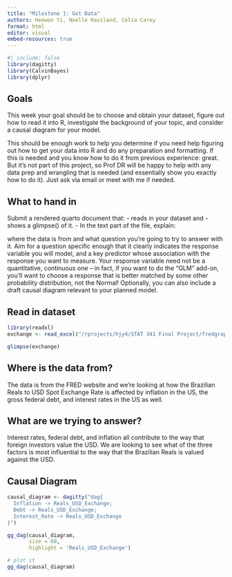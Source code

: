 ```yaml
---
title: "Milestone 1: Got Data"
authors: Heewon Yi, Noelle Haviland, Celia Carey
format: html
editor: visual
embed-resources: true
---
```


```r
#| include: false
library(dagitty)
library(CalvinBayes)
library(dplyr)
```

## Goals

This week your goal should be to choose and obtain your dataset, figure out how to read it into R, investigate the background of your topic, and consider a causal diagram for your model.

This should be enough work to help you determine if you need help figuring out how to get your data into R and do any preparation and formatting. If this is needed and you know how to do it from previous experience: great. But it's not part of this project, so Prof DR will be happy to help with any data prep and wrangling that is needed (and essentially show you exactly how to do it). Just ask via email or meet with me if needed.

## What to hand in

Submit a rendered quarto document that: - reads in your dataset and - shows a glimpse() of it. - In the text part of the file, explain:

where the data is from and what question you're going to try to answer with it. Aim for a question specific enough that it clearly indicates the response variable you will model, and a key predictor whose association with the response you want to measure. Your response variable need not be a quantitative, continuous one -- in fact, if you want to do the "GLM" add-on, you'll want to choose a response that is better matched by some other probability distribution, not the Normal! Optionally, you can also include a draft causal diagram relevant to your planned model.

## Read in dataset

```r
library(readxl)
exchange <- read_excel("/rprojects/hjy4/STAT 341 Final Project/fredgraph.xlsx")

glimpse(exchange)
```

## Where is the data from?

The data is from the FRED website and we're looking at how the Brazilian Reals to USD Spot Exchange Rate is affected by inflation in the US, the gross federal debt, and interest rates in the US as well.

## What are we trying to answer?

Interest rates, federal debt, and inflation all contribute to the way that foreign investors value the USD. We are looking to see what of the three factors is most influential to the way that the Brazilian Reals is valued against the USD.

## Causal Diagram

```r

causal_diagram <- dagitty("dag{
  Inflation -> Reals_USD_Exchange;
  Debt -> Reals_USD_Exchange;
  Interest_Rate -> Reals_USD_Exchange
}")

gg_dag(causal_diagram,
       size = 60,
       highlight = 'Reals_USD_Exchange')

# plot it
gg_dag(causal_diagram)
```
